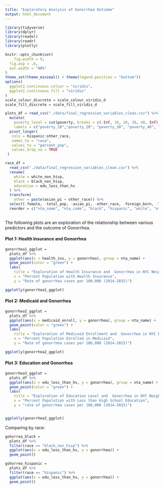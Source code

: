 ```yaml
---
title: "Exploratory Analysis of Gonorrhea Outcome"
output: html_document
---
```



```r
library(tidyverse)
library(dplyr)
library(readxl)
library(readr)
library(plotly)

knitr::opts_chunk$set(
	fig.width = 9, 
  fig.asp = .6,
  out.width = "90%"
)
theme_set(theme_minimal() + theme(legend.position = "bottom"))
options(
  ggplot2.continuous.colour = "viridis",
  ggplot2.continuous.fill = "viridis"
)
scale_colour_discrete = scale_colour_viridis_d
scale_fill_discrete = scale_fill_viridis_d
```
  
```r
plots_df = read_csv("./data/final_regression_variables_clean.csv") %>%
  mutate(
    poverty_level = cut(poverty, breaks = c(-Inf, 10, 20, 30, 40, Inf), 
    labels = c("poverty_10","poverty_20", "poverty_30", "poverty_40", "poverty_40+"))) %>% 
  pivot_longer(
   cols = hispanic:other_race,
   names_to = "race",
   values_to = "percent_pop",
   values_drop_na = TRUE
 ) 

race_df = 
  read_csv("./data/final_regression_variables_clean.csv") %>%
  rename(
    white = white_non_hisp,
    black = black_non_hisp,
    education = edu_less_than_hs
  ) %>% 
  transform(
    other = paste(asian_pi + other_race)) %>% 
  select(-female, -total_pop, -asian_pi, -other_race, -foreign_born, -limited_eng, -unemployment, -clinics, -community_health_centers, -clinics_and_chc_count, -non_pcmd, -non_pcmd_density) %>% 
  reorder = c("nta_name", "nta_code", "black", "hispanic", "white", "other", "education", "poverty", "preterm_births", "smm", "gonorrhea", "health_ins", "medicaid_enroll", "late_no_prenatal_care", "clinics_and_chc_density")
  
```

The following plots are an exploration of the relationship between various predictors and the outcome of Gonorrhea.

#### Plot 1: Health Insurance and Gonorrhea 

```r
gonorrhea1_ggplot = 
  plots_df %>% 
  ggplot(aes(x = health_ins, y = gonorrhea), group = nta_name) + 
  geom_point(color = "green") + 
  labs(
    title = "Exploration of Health Insurance and  Gonorrhea in NYC Neighborhoods",
    x = "Percent Population with Health Insurance",
    y = "Rate of gonorrhea cases per 100,000 (2014-2015)")

ggplotly(gonorrhea1_ggplot)

```



#### Plot 2: Medicaid and Gonorrhea 

```r
gonorrhea2_ggplot = 
  plots_df %>% 
  ggplot(aes(x = medicaid_enroll, y = gonorrhea), group = nta_name) +
  geom_point(color = "green") + 
  labs(
    title = "Exploration of Medicaid Enrollment and  Gonorrhea in NYC Neighborhoods",
    x = "Percent Population Enrolled in Medicaid",
    y = "Rate of gonorrhea cases per 100,000 (2014-2015)")

ggplotly(gonorrhea2_ggplot)

```



#### Plot 3: Education and Gonorrhea

```r
gonorrhea3_ggplot = 
  plots_df %>% 
  ggplot(aes(x = edu_less_than_hs, y = gonorrhea), group = nta_name) +
  geom_point(color = "green") + 
  labs(
    title = "Exploration of Education Level and  Gonorrhea in NYC Neighborhoods",
    x = "Percent Population with Less than High School Education",
    y = "rate of gonorrhea cases per 100,000 (2014-2015)")


ggplotly(gonorrhea3_ggplot)
```

Comparing by race:
```r
gohorrea_black = 
  plots_df %>% 
  filter(race == "black_non_hisp") %>% 
  ggplot(aes(x = edu_less_than_hs, y = gonorrhea)) +
  geom_point()

gohorrea_hispanic = 
  plots_df %>% 
  filter(race == "hispanic") %>% 
  ggplot(aes(x = edu_less_than_hs, y = gonorrhea)) +
  geom_point()
```

